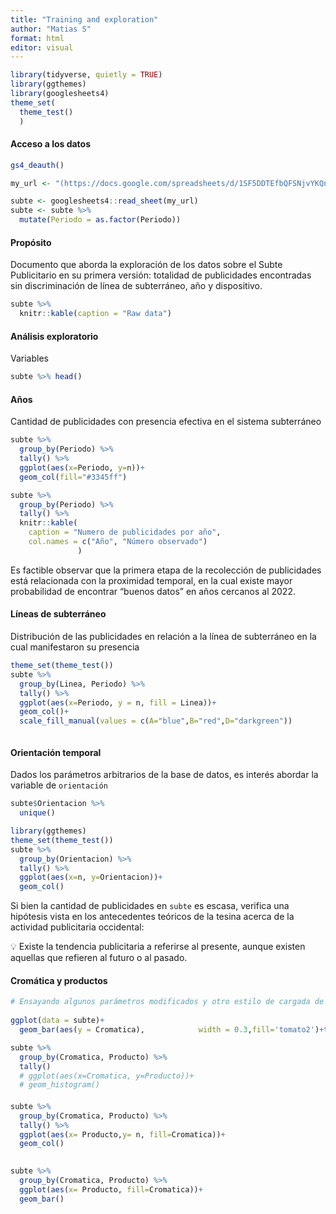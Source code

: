 ```yaml
---
title: "Training and exploration"
author: "Matias S"
format: html
editor: visual
---
```


```r
library(tidyverse, quietly = TRUE)
library(ggthemes)
library(googlesheets4)
theme_set(
  theme_test()
  )
```

#### Acceso a los datos

```r
gs4_deauth()

my_url <- "(https://docs.google.com/spreadsheets/d/1SF5DDTEfbQFSNjvYKQnsQKdsBdE7oJeTywCk92pB7f8/edit#gid=1964221805)"

subte <- googlesheets4::read_sheet(my_url)
subte <- subte %>% 
  mutate(Periodo = as.factor(Periodo))
```

#### Propósito

Documento que aborda la exploración de los datos sobre el Subte Publicitario en su primera versión: totalidad de publicidades encontradas sin discriminación de línea de subterráneo, año y dispositivo.

```r
subte %>%
  knitr::kable(caption = "Raw data")
```

#### Análisis exploratorio

Variables

```r
subte %>% head()
```

#### Años

Cantidad de publicidades con presencia efectiva en el sistema subterráneo

```r
subte %>%
  group_by(Periodo) %>%
  tally() %>%
  ggplot(aes(x=Periodo, y=n))+
  geom_col(fill="#3345ff")
```

```r
subte %>% 
  group_by(Periodo) %>% 
  tally() %>% 
  knitr::kable(
    caption = "Numero de publicidades por año",
    col.names = c("Año", "Número observado")
               )
```

Es factible observar que la primera etapa de la recolección de publicidades está relacionada con la proximidad temporal, en la cual existe mayor probabilidad de encontrar "buenos datos" en años cercanos al 2022.

#### Líneas de subterráneo

Distribución de las publicidades en relación a la línea de subterráneo en la cual manifestaron su presencia

```r

theme_set(theme_test())
subte %>%
  group_by(Linea, Periodo) %>%
  tally() %>%
  ggplot(aes(x=Periodo, y = n, fill = Linea))+
  geom_col()+
  scale_fill_manual(values = c(A="blue",B="red",D="darkgreen"))
```

```r

```

#### Orientación temporal

Dados los parámetros arbitrarios de la base de datos, es interés abordar la variable de `orientación`

```r
subte$Orientacion %>%
  unique()
```

```r
library(ggthemes)
theme_set(theme_test())
subte %>%
  group_by(Orientacion) %>%
  tally() %>%
  ggplot(aes(x=n, y=Orientacion))+
  geom_col()
```

Si bien la cantidad de publicidades en `subte` es escasa, verifica una hipótesis vista en los antecedentes teóricos de la tesina acerca de la actividad publicitaria occidental:

💡 Existe la tendencia publicitaria a referirse al presente, aunque existen aquellas que refieren al futuro o al pasado.

#### Cromática y productos

```r
# Ensayando algunos parámetros modificados y otro estilo de cargada de datos
  
ggplot(data = subte)+
  geom_bar(aes(y = Cromatica),            width = 0.3,fill='tomato2')+theme_test()
```

```r
subte %>%
  group_by(Cromatica, Producto) %>%
  tally()
  # ggplot(aes(x=Cromatica, y=Producto))+
  # geom_histogram()
```

#### 

```r
subte %>%
  group_by(Cromatica, Producto) %>%
  tally() %>% 
  ggplot(aes(x= Producto,y= n, fill=Cromatica))+
  geom_col()
  
```

```r
subte %>%
  group_by(Cromatica, Producto) %>%
  ggplot(aes(x= Producto, fill=Cromatica))+
  geom_bar()
```
